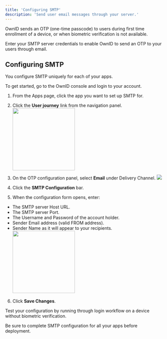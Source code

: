 ```yaml
---
title: 'Configuring SMTP'
description: 'Send user email messages through your server.'
---
```


OwnID sends an OTP (one-time passcode) to users during first time enrollment of a device, or when biometric verification is not available.

Enter your SMTP server credentials to enable OwnID to send an OTP to your users through email.

## Configuring SMTP

You configure SMTP uniquely for each of your apps.

To get started, go to the OwnID console and login to your account. 

1. From the Apps page, click the app you want to set up SMTP for.
1. Click the **User journey** link from the navigation panel. <img align="center" width="200" src="/images/oi_user_journey_nav.png"/>

1. On the OTP configuration panel, select **Email** under Delivery Channel. <img src="/images/oi_smtp_cfg_btn.png"/>

1. Click the **SMTP Configuration** bar.

1. When the configuration form opens, enter: 
- The SMTP server Host URL.
- The SMTP server Port.
- The Username and Password of the account holder.
- Sender Email address (valid FROM address).
- Sender Name as it will appear to your recipients.<img width="200" src="/images/oi_smtp_form.png"/>

6. Click **Save Changes**.

Test your configuration by running through login workflow on a device without biometric verification.

Be sure to complete SMTP configuration for all your apps before deployment. 







